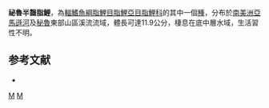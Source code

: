 {{Speciesbox 
| taxon = Hemibrycon huambonicus
| status = NE
| status_system = IUCN3.1
| authority =  [[Steindachner|Steindachner]], 1882
| synonyms = *''Tetragonopterus huambonicus''<br /><small>Steindachner, 1882</small>
}}
'''祕魯半齧脂鯉'''，為[[輻鰭魚綱|輻鰭魚綱]][[脂鯉目|脂鯉目]][[脂鯉亞目|脂鯉亞目]][[脂鯉科|脂鯉科]]的其中一個[[種|種]]，分布於[[南美洲|南美洲]][[亞馬遜河|亞馬遜河]]及[[秘魯|秘魯]]東部山區溪流流域，體長可達11.9公分，棲息在底中層水域，生活習性不明。

==参考文献==
{{refbegin}}
*{{FishBase_species|genus=Hemibrycon|species=huambonicus|year=2014|month=1}}
{{refend}}

{{Taxonbar|from=Q6412942}}

[[Category:半齧脂鯉屬|M]]
[[Category:1882年描述的鱼类|M]]


{{魚類小作品}}